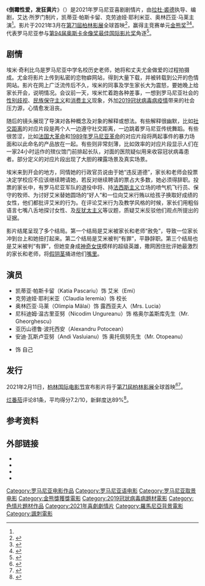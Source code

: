 {{NoteTA
|G1=Movie
|T=zh-cn:倒霉性爱，发狂黄片; zh-tw:倒楣性愛和瘋狂A片; zh-hk:春宮 野史 大批鬥;
|1=zh-cn:倒霉性爱，发狂黄片; zh-tw:倒楣性愛和瘋狂A片; zh-hk:春宮 野史 大批鬥;
|2=zh-cn:拉杜·裘德;zh-tw:哈都·裘德; zh-hk:雷杜·祖迪
}}

{{Infobox film
| name           = 倒霉性爱，发狂黄片
| original_name = {{lang|ro|''Babardeală cu bucluc sau porno balamuc''}}
| image          = 
| caption        = 
| director       = [[拉杜·裘德|拉杜·裘德]]
| producer       = 艾达·所罗门（Ada Solomon）
| writer         = 
| screenplay     = 拉杜·裘德
| story          = 
| based_on       = 
| starring       = {{plainlist|
* 凯蒂亚·帕斯卡留（Katia Pascariu）
* 克劳迪娅·耶利米亚（Claudia Ieremia）
* 奥林匹亚·马莱（Olimpia Mălai）
}}
| narrator       = 
| music          = {{plainlist|
* 朱拉·费里纳（Jura Ferina）
* 帕沃·米霍列维奇（Pavao Miholjevic）
}}
| cinematography = 
| editing        = 卡塔林·克里斯图蒂乌 (Cătălin Cristuţiu)
| studio         = microFILM
| distributor    = 
| released       = {{film date|2021|3|2|[[柏林国际电影节|柏林]]|2022|6|2|香港}}
| runtime        = 106分钟
| country        = 罗马尼亚
| language       = 罗马尼亚语
| budget         = 93万欧元
| gross          = 38萬美元
| cn_name        = 倒霉性爱，发狂黄片
| tw_name        = 倒楣性愛和瘋狂A片
| hk_name        = 春宮 野史 大批鬥（前譯《行衰運色情電影》）
}}
《'''倒霉性爱，发狂黄片'''》（{{lang-ro|''Babardeală cu bucluc sau porno balamuc''}}）是2021年罗马尼亚喜剧剧情片，由[[拉杜·裘德|拉杜·裘德]]执导、编剧，艾达·所罗门制片，凯蒂亚·帕斯卡留、克劳迪娅·耶利米亚、奥林匹亚·马莱主演<ref name="Deadline"/>。影片于2021年3月在[[第71屆柏林影展|第71屆柏林影展]]全球首映<ref name="Deadline">{{cite web|title=Berlinale Unveils Competition Line-Up: New Pics From Daniel Bruhl, Celine Sciamma, Radu Jude, Xavier Beauvois & Hong Sang-soo|url=https://deadline.com/2021/02/berlinale-unveils-competition-line-up-follow-live-1234692026/|first=Tom|last=Grater|work=Deadline Hollywood|date=2021-02-11|access-date=2021-02-11|archive-date=2021-02-11|archive-url=https://web.archive.org/web/20210211095849/https://deadline.com/2021/02/berlinale-unveils-competition-line-up-follow-live-1234692026/|dead-url=no}}</ref>，赢得主竞赛单元[[金熊奖|金熊奖]]<ref>{{cite web |last1=Ramachandran |first1=Naman |title=Berlinale’s Golden Bear Goes to ‘Bad Luck Banging or Loony Porn’ |url=https://variety.com/2021/film/news/berlin-film-festival-winners-1234922622/ |website=Variety |accessdate=2021-03-06 |date=2021-03-05 |archive-date=2021-04-28 |archive-url=https://web.archive.org/web/20210428233616/https://variety.com/2021/film/news/berlin-film-festival-winners-1234922622/ |dead-url=no }}</ref><ref>{{cite web |title=‘Bad Luck Banging Or Loony Porn’ wins Golden Bear at 2021 Berlin Film Festival |url=https://www.screendaily.com/news/bad-luck-banging-or-loony-porn-wins-golden-bear-at-2021-berlin-film-festival/5157780.article |website=Screen Daily |accessdate=2021-03-06 |language=en |date=2021-03-05 |archive-date=2021-06-08 |archive-url=https://web.archive.org/web/20210608180650/https://www.screendaily.com/news/bad-luck-banging-or-loony-porn-wins-golden-bear-at-2021-berlin-film-festival/5157780.article |dead-url=no }}</ref>。代表罗马尼亚参与[[第94届奥斯卡金像奖|第94届奥斯卡金像奖]][[奥斯卡最佳国际影片奖|最佳国际影片奖]]角逐<ref name="Romania">{{cite web |url=http://www.romania-insider.com/jude-bad-luck-banging-proposal-oscars-oct-2021 |title=Berlinale winner "Bad Luck Banging or Loony Porn" is Romania's proposal for the 2022 Oscars |work=Romania Insider |date=2021-10-21 |access-date=2021-10-21 |archive-date=2021-11-04 |archive-url=https://web.archive.org/web/20211104185917/https://www.romania-insider.com/jude-bad-luck-banging-proposal-oscars-oct-2021 |dead-url=no }}</ref>。

==剧情==
埃米·奇利比乌是罗马尼亚中学名校历史老师，她将和丈夫尤金做爱的过程拍摄成{{tsl|en|Amateur pornography|成人色情|色情录像}}。尤金将影片上传到私密的恋物癖网站，得到大量下载，并被转载到公开的色情网站。影片在网上广泛流传后不久，埃米的同事及学生家长大为震怒，要她晚上给家长开会，说明情况。会议前一天，埃米忙着跑各种差事，一想到罗马尼亚社会的[[性别歧视|性别歧视]]、[[民族保守主义|民族保守主义]]和[[消费主义|消费主义]]现象，外加[[2019冠状病毒病疫情|2019冠状病毒病疫情]]带来的社会压力源，心情愈发沮丧。

随后的镜头展现了导演对各种概念及对象的解释或想法。有些解释很幽默，比如[[社交距离|社交距离]]的对应片段是两个人一边遵守社交距离，一边跳着罗马尼亚传统舞蹈。有些很苦涩，比如[[法国大革命|法国大革命]]和[[1989年罗马尼亚革命|1989年罗马尼亚革命]]的对应片段将两起事件的暴力场面和以此命名的产品放在一起。有些则非常刻薄，比如效率的对应片段显示人们在一家24小时运作的殡仪馆门前排起长队，对面的医院疑似用来收容冠状病毒患者。部分定义的对应片段出现了大胆的裸露场景及真实场景。

埃米来到开会的地方，同情她的行政官员说由于她“违反道德”，家长和老师会投票决定学校应不应该继续聘请她，若反对继续聘请的票占大多数，她必须得辞职。投票的家长中，有罗马尼亚军队的退役中将、持[[法西斯主义|法西斯主义]]立场的喷气机飞行员、保守的牧师、为讨好艾米替她圆场的“好人”和一位向艾米行贿以给孩子换取好成绩的女性，他们都批评艾米的行为。在评论艾米行为及教学风格的时候，家长们用粗俗语言七嘴八舌地探讨女性、{{tsl|en|Romaphobia|反罗姆主义}}及[[反犹太主义|反犹太主义]]等议题，质疑艾米反驳他们观点所提出的证据。

影片结尾呈现了多个结局。第一个结局是艾米被家长和老师“赦免”，导致一位家长冲到台上和她扭打起来。第二个结局是艾米被判“有罪”，平静辞职。第三个结局也是艾米被判“有罪”，但她变身成[[神奇女侠|神奇女侠]]模样的超级英雄，撒网困住批评她最激烈的家长和老师，将[[假阴茎|假阴茎]]捅进他们[[口交|嘴里]]。

==演员==
* 凯蒂亚·帕斯卡留（Katia Pascariu）饰 艾米（Emi）
* 克劳迪娅·耶利米亚（Claudia Ieremia）饰 校长
* 奥林匹亚·马莱（Olimpia Mălai）饰 露西亚夫人（Mrs. Lucia）
* 尼科迪姆·温古里亚努（Nicodim Ungureanu）饰 格奥尔盖斯库先生（Mr. Gheorghescu）
* 亚历山德鲁·波托西安（Alexandru Potocean）
* 安迪·瓦斯卢亚努（Andi Vasluianu）饰 奥托佩努先生（Mr. Otopeanu）
* {{tsl|en|Ion Dichiseanu|伊翁·狄奇塞努}} 饰 自己

==发行==
2021年2月11日，[[柏林国际电影节|柏林国际电影节]]宣布影片将于[[第71屆柏林影展|第71屆柏林影展]]全球首映<ref name="THR">{{cite web|title=Berlin Film Festival Unveils Competition Lineup|url=https://www.hollywoodreporter.com/news/berlin-film-festival-2021-competition-lineup|first=Scott|last=Roxborough|work=The Hollywood Reporter|date=2021-02-11|access-date=2021-02-11|archive-date=2021-02-11|archive-url=https://web.archive.org/web/20210211103009/https://www.hollywoodreporter.com/news/berlin-film-festival-2021-competition-lineup|dead-url=no}}</ref><ref name="BIFF">{{cite web|title=Feb 11, 2021 Competition - Reshaping Cinematic Forms|url=https://www.berlinale.de/en/news-topics/news/detail_64272.html|author=Press Office|work=Berlin International Film Festival|date=2021-02-11|access-date=2021-02-11|archive-date=2021-02-12|archive-url=https://web.archive.org/web/20210212172333/https://www.berlinale.de/en/news-topics/news/detail_64272.html|dead-url=no}}</ref>。

[[烂番茄|烂番茄]]评论81条，平均得分7.2/10，新鲜度达89%<ref>{{cite web |title=Bad Luck Banging or Loony Porn (2021) |url=https://www.rottentomatoes.com/m/bad_luck_banging_or_loony_porn |website=Rotten Tomatoes |publisher=Fandango |accessdate=2021-03-08 |archive-date=2021-03-05 |archive-url=https://web.archive.org/web/20210305115147/https://www.rottentomatoes.com/m/bad_luck_banging_or_loony_porn |dead-url=no }}</ref>。

==参考资料==
{{Reflist}}

==外部链接==
* {{imdb title|14033502}}
* {{Rotten Tomatoes|bad_luck_banging_or_loony_porn}}
* {{Douban|35242942}}
* {{Mtime|270037}}

{{金熊奖}}

{{DEFAULTSORT:Bad Luck Banging or Loony Porn}}
[[Category:罗马尼亚电影作品|Category:罗马尼亚电影作品]] 
[[Category:罗马尼亚语电影|Category:罗马尼亚语电影]]
[[Category:罗马尼亚取景电影|Category:罗马尼亚取景电影]]
[[Category:金熊獎獲獎電影|Category:金熊獎獲獎電影]]
[[Category:2019冠狀病毒病題材電影|Category:2019冠狀病毒病題材電影]]
[[Category:色情片題材作品|Category:色情片題材作品]]
[[Category:2021年喜劇劇情片|Category:2021年喜劇劇情片]]
[[Category:羅馬尼亞背景電影|Category:羅馬尼亞背景電影]]
[[Category:諷刺電影|Category:諷刺電影]]